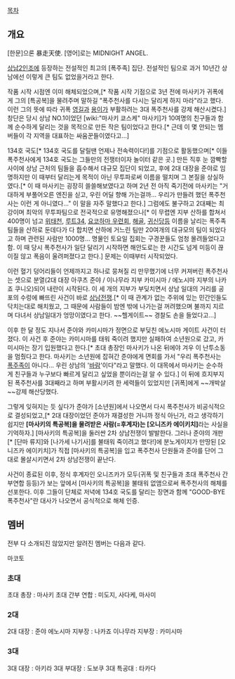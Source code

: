 [[목차]]

== 개요 ==

[한문]으론 暴走天使. 
[영어]로는 MIDNIGHT ANGEL.

[[상남2인조]]에 등장하는 전설적인 최고의 [폭주족] 집단. 전설적인 팀으로 과거 10년간 상남에선 이렇게 큰 팀도 없었을거라고 한다.

작품 시작 시점엔 이미 해체되었으며,[* 작품 시작 기점으로 3년 전에 마사키가 귀폭에게 그의 [특공복]을 물려주며 말하길 "폭주천사를 다시는 달리게 하지 마라"라고 했다. 이런 그의 뜻에 따라 귀폭 [[영길]]과 [[용이]]가 부활하려는 3대 폭주천사를 강제 해산시켰다.] 창단은 당시 상남 NO.1이었던 [wiki:"마사키 쿄스케" 마사키]가  10여명의 친구들과 함께 순수하게 달리는 것을 목적으로 만든 작은 팀이었다고 한다.[* 근데 이 몇 안되는 멤버들이 각 지역을 대표하는 싸움꾼들이였다고...]

134호 국도[* 134호 국도를 달릴땐 언제나 전속력이다!]를 기점으로 활동했으며[* 이들 폭주천사에게 134호 국도는 그들만의 전쟁터이자 놀이터 같은 곳.] 만든 직후 눈 깜빡할 사이에 상남 근처의 팀들을 흡수해서 대규모 집단이 되었고, 후에 2대 대장을 준야로 임명하지만 이 때부터 달리는게 목적이 아닌 무투파로써 이름을 떨치며 그 본질을 상실하였다.[* 이 때 마사키는 굉장히 쓸쓸해보였다고 하며 2년 전 아직 죽기전에 마사키는 "거대하게 부풀어오른 엔진을 싣고, 우린 어딜 향해 가는걸까... 우리가 만들려 했던 폭주천사는 이런 게 아니였다..." 이 말을 자주 말했다고 한다.] 그럼에도 불구하고 2대째는 최강이며 최악의 무투파팀으로 전국적으로 유명해졌으나[* 이 무렵엔 지부 산하를 합쳐서 400명이 넘고 [[위태천]], [[루트34]], [[요코하마 우련회]], [[해골]], [[귀신당]]등 이름을 날리는 폭주족팀들을 산하로 둔데다가 다 합치면 산하에 거느린 팀만 20여개의 대규모의 팀이 되었다고 하며 관련된 사람만 1000명... 명물인 토요일 집회는 구경꾼들도 엄청 몰려들었다고 함. 이 때 당시 폭주천사가 일단 달리기 시작하면 해안도로는 한 시간도 넘게 미등이 끊이질 않고 폭음이 울려퍼졌다고 한다.] 문제는 이때부터 시작되었다.

이런 혈기 덩어리들이 언제까지고 하나로 뭉쳐질 리 만무했기에 너무 커져버린 폭주천사는 셋으로 분열(2대 대장 아쿠츠 준야 / 이나무라 지부 카미시마 / 에노시마 지부의 나카죠 쿠니오)되어 내란이 시작된다. 이 세 개의 지부가 부딪치면서 상남 일대의 거리를 공포의 수렁에 빠뜨린 사건이 바로 [[상남전쟁]].[* 이 때 관계가 없는 주위에 있는 민간인들도 닥치는대로 해치웠고, 그 때문에 사람들이 밤엔 밖에 나가는걸 꺼려했으며 불까지 지르며 다녀서 상남일대가 엉망이였다고 한다. ~~헬게이트~~ 경찰도 손을 들었다고...]

이후 한 달 정도 지나서 준야와 카미시마가 정면으로 부딪친 에노시마 게이트 사건이 터졌다. 이 사건 후 준야는 카미시마를 태워 죽이려 했지만 실패하여 소년원으로 갔고, 카미시마는 장기 입원했다고 한다.[* 초대 총장인 마사키가 나온 뒤에야 겨우 이 난투소동을 멈췄다고 한다. 마사키는 소년원에 잡혀간 준야에게 면회를 가서 "우리 폭주천사는 [[폭주족]]이 아니다... 우린 상남의 '[[바람]]'이다"라고 말했다. 이 대목에서 마사키는 순수하게 친구들과 누구보다 빠르게 달리고 싶었을 뿐이라는걸 알 수 있다.] 이 뒤에 흐지부지된 폭주천사를 3대째라고 하며 부활시키려 한 세력들이 있었지만 [귀폭]에게 ~~개박살~~강제 해산당했다.

그렇게 잊혀지는 듯 싶다가 준야가 [소년원]에서 나오면서 다시 폭주천사가 비공식적으로 결성되었고,[* 2대 대장이었던 준야가 재결성한 거니까 정식 아닌가, 라고 생각하기 쉽지만 '''[마사키의 특공복]을 물려받은 사람(=후계자)는 [오니즈카 에이키치]'''라는 사실을 기억하자.] [마사키의 특공복]을 둘러싼 2차 상남전쟁이 발발한다. 그러나 준야의 개판[* [단마 류지]와 [나가세 나기사]를 불태워 죽이려고 했다!]에 분노게이지가 만땅된 [오니즈카 에이키치]가 직접 [마사키의 특공복]을 입고 폭주천사 단원들과 준야를 단어 그대로 몰살시키면서 2차 상남전쟁이 끝난다.

사건이 종료된 이후, 정식 후계자인 오니즈카가 모두(귀폭 및 친구들과 초대 폭주천사 간부연합 등등)가 보는 앞에서 [마사키의 특공복]을 불태워 없앰으로써 폭주천사의 해체를 선포한다. 이후 그들이 단체로 저녁에 134호 국도를 달리는 장면과 함께 "GOOD-BYE 폭주천사"란 대사가 나오면서 공식적으로 해체 인증.

== 멤버 ==

전부 다 소개되진 않았지만 알려진 멤버는 다음과 같다.

마코토
=== 초대 ===

초대 총장 : 마사키
초대 간부 연합 : 미도지, 사다케, 마사미

=== 2대 ===

2대 대장 : 준야
에노시마 지부장 : 나카죠
이나무라 지부장 : 카미시마

=== 3대 ===

3대 대장 : 아키라
3대 부대장 : 도보쿠
3대 특공대 : 타카다
